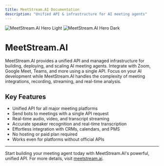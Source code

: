 ```yaml
---
title: MeetStream.AI Documentation
description: "Unified API & infrastructure for AI meeting agents"
---
```


<img
  className="block dark:hidden"
  src="/images/hero-light.png"
  alt="MeetStream.AI Hero Light"
/>
<img
  className="hidden dark:block"
  src="/images/hero-dark.png"
  alt="MeetStream.AI Hero Dark"
/>

# MeetStream.AI

MeetStream.AI provides a unified API and managed infrastructure for building, deploying, and scaling AI meeting agents. Integrate with Zoom, Google Meet, Teams, and more using a single API. Focus on your AI development while MeetStream.AI handles the complexity of meeting integrations, recording, streaming, and real-time analysis.

## Key Features

- Unified API for all major meeting platforms
- Send bots to meetings with a single API request
- Real-time audio, video, and transcript streaming
- Accurate speaker recognition and real-time transcription
- Effortless integration with CRMs, calendars, and PMS
- No hosting or paid plan required
- Works even for platforms without official APIs

---

Start building your meeting agent today with MeetStream.AI's powerful, unified API. For more details, visit [meetstream.ai](https://www.meetstream.ai/).
